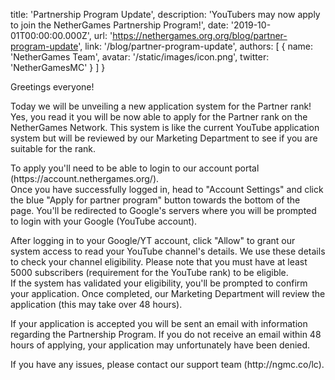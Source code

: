 
  title: 'Partnership Program Update',
  description: 'YouTubers may now apply to join the NetherGames Partnership Program!',
  date: '2019-10-01T00:00:00.000Z',
  url: 'https://nethergames.org.org/blog/partner-program-update',
  link: '/blog/partner-program-update',
  authors: [
    {
      name: 'NetherGames Team',
      avatar: '/static/images/icon.png',
      twitter: 'NetherGamesMC'
    }
  ]
}


<p>Greetings everyone!</p>
<p>
  Today we will be unveiling a new application system for the Partner rank!
  <br />
  Yes, you read it you will be now able to apply for the Partner rank on the NetherGames Network.
  This system is like the current YouTube application system but will be reviewed by our Marketing
  Department to see if you are suitable for the rank.
</p>
<p>
  To apply you'll need to be able to login to our account portal (https://account.nethergames.org/).
  <br />
  Once you have successfully logged in, head to "Account Settings" and click the blue "Apply for
  partner program" button towards the bottom of the page. You'll be redirected to Google's servers
  where you will be prompted to login with your Google (YouTube account).
</p>
<p>
  After logging in to your Google/YT account, click "Allow" to grant our system access to read your
  YouTube channel's details. We use these details to check your channel eligibility. Please note
  that you must have at least 5000 subscribers (requirement for the YouTube rank) to be eligible.
  <br />
  If the system has validated your eligibility, you'll be prompted to confirm your application. Once
  completed, our Marketing Department will review the application (this may take over 48 hours).
</p>
<p>
  If your application is accepted you will be sent an email with information regarding the
  Partnership Program. If you do not receive an email within 48 hours of applying, your application
  may unfortunately have been denied.
</p>
<p>If you have any issues, please contact our support team (http://ngmc.co/lc).</p>
<style jsx>{`
  table {
    margin: 0 auto 30px;
  }
  table td,
  table th {
    padding: 10px 20px;
  }
  table th {
    font-weight: normal;
    font-size: 12px;
    color: #9b9b9b;
    padding-bottom: 0px;
  }
  table td:first-child {
    width: 55%;
  }
  table td {
    font-size: 14px;
    vertical-align: middle;
  }
  table td:last-child {
    color: #067df7;
  }
  table td:not(:first-child) {
    text-align: center;
  }
  table td em {
    font-weight: normal;
    font-size: 10px;
    text-transform: uppercase;
    font-style: normal;
    display: block;
  }
  // CSS only media query for mobile
  @media screen and (max-width: 640px) {
    table td,
    table th {
      padding: 10px 10px;
    }
  }
`}</style>
